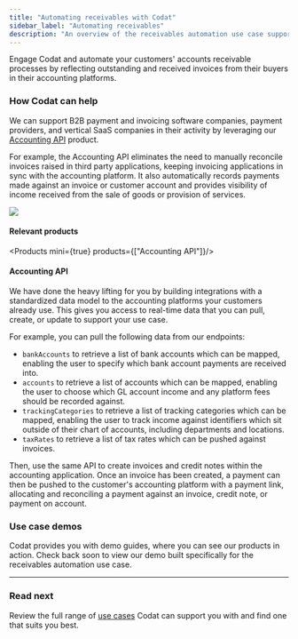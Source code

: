 ---
title: "Automating receivables with Codat"
sidebar_label: "Automating receivables"
description: "An overview of the receivables automation use case supported by Codat"
---


Engage Codat and automate your customers' accounts receivable processes by reflecting outstanding and received invoices from their buyers in their accounting platforms.

### How Codat can help

We can support B2B payment and invoicing software companies, payment providers, and vertical SaaS companies in their activity by leveraging our [Accounting API](/accounting-api/overview) product. 

For example, the Accounting API eliminates the need to manually reconcile invoices raised in third party applications, keeping invoicing applications in sync with the accounting platform. It also automatically records payments made against an invoice or customer account and provides visibility of income received from the sale of goods or provision of services.

![](/img/use-cases/summary-pages/fad7ec95-4automating-receivables.png)

#### Relevant products

<Products mini={true} products={["Accounting API"]}/>

#### Accounting API

We have done the heavy lifting for you by building integrations with a standardized data model to the accounting platforms your customers already use. This gives you access to real-time data that you can pull, create, or update to support your use case.

For example, you can pull the following data from our endpoints:

- `bankAccounts` to retrieve a list of bank accounts which can be mapped, enabling the user to specify which bank account payments are received into.
- `accounts` to retrieve a list of accounts which can be mapped, enabling the user to choose which GL account income and any platform fees should be recorded against.
- `trackingCategories` to retrieve a list of tracking categories which can be mapped, enabling the user to track income against identifiers which sit outside of their chart of accounts, including departments and locations.
- `taxRates` to retrieve a list of tax rates which can be pushed against invoices.

Then, use the same API to create invoices and credit notes within the accounting application. Once an invoice has been created, a payment can then be pushed to the customer's accounting platform with a payment link, allocating and reconciling a payment against an invoice, credit note, or payment on account. 

### Use case demos

Codat provides you with demo guides, where you can see our products in action. Check back soon to view our demo built specifically for the receivables automation use case.

---

### Read next

Review the full range of [use cases](/usecases/overview) Codat can support you with and find one that suits you best.